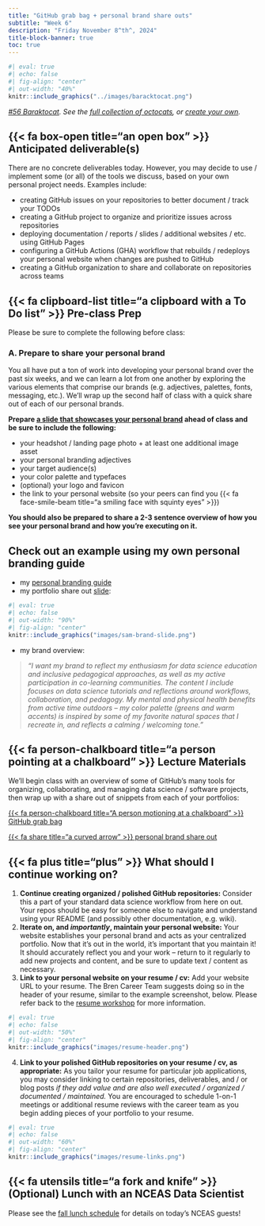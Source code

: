 ```yaml
---
title: "GitHub grab bag + personal brand share outs"
subtitle: "Week 6"
description: "Friday November 8^th^, 2024"
title-block-banner: true
toc: true
---
```


```r
#| eval: true
#| echo: false
#| fig-align: "center"
#| out-width: "40%"
knitr::include_graphics("../images/baracktocat.png")
```

::: {.center-text .gray-text}
*[#56 Baraktocat](https://octodex.github.com/baracktocat/). See the [full collection of octocats](https://octodex.github.com/), or [create your own](https://myoctocat.com/).*
:::

## {{< fa box-open title="an open box" >}} Anticipated deliverable(s) {#anticipated-deliverables}

There are no concrete deliverables today. However, you may decide to use / implement some (or all) of the tools we discuss, based on your own personal project needs. Examples include:

- creating GitHub issues on your repositories to better document / track your TODOs 
- creating a GitHub project to organize and prioritize issues across repositories
- deploying documentation / reports / slides / additional websites / etc. using GitHub Pages
- configuring a GitHub Actions (GHA) workflow that rebuilds / redeploys your personal website when changes are pushed to GitHub
- creating a GitHub organization to share and collaborate on repositories across teams

## {{< fa clipboard-list title="a clipboard with a To Do list" >}} Pre-class Prep {#pre-class-prep}

Please be sure to complete the following before class:

### A. Prepare to share your personal brand

You all have put a ton of work into developing your personal brand over the past six weeks, and we can learn a lot from one another by exploring the various elements that comprise our brands (e.g. adjectives, palettes, fonts, messaging, etc.). We'll wrap up the second half of class with a quick share out of each of our personal brands.

[**Prepare [a slide that showcases your personal brand](https://docs.google.com/presentation/d/161jFMfXe6nom0EECl8rf4vep2uXvKpBU6SsVbTnMUL4/edit?usp=sharing){target="_blank"} ahead of class and be sure to include the following:**]{.teal-text}

- your headshot / landing page photo + at least one additional image asset
- your personal branding adjectives
- your target audience(s)
- your color palette and typefaces
- (optional) your logo and favicon
- the link to your personal website (so your peers can find you {{< fa face-smile-beam title="a smiling face with squinty eyes" >}})

[**You should also be prepared to share a 2-3 sentence overview of how you see your personal brand and how you're executing on it.**]{.teal-text} 

::: {.callout-tip collapse=true}
## Check out an example using my own personal branding guide

- my [personal branding guide](https://docs.google.com/document/d/1mJTS_ky_RY5JGFDoAGA004z01gMw2-Lu0w_ONtvl2DE/edit){target="_blank"}
- my portfolio share out [slide](https://docs.google.com/presentation/d/161jFMfXe6nom0EECl8rf4vep2uXvKpBU6SsVbTnMUL4/edit#slide=id.g2fc205be94f_0_5){target="_blank}: 

```r
#| eval: true
#| echo: false
#| out-width: "90%"
#| fig-align: "center"
knitr::include_graphics("images/sam-brand-slide.png")
```

- my brand overview:

>*"I want my brand to reflect my enthusiasm for data science education and inclusive pedagogical approaches, as well as my active participation in co-learning communities. The content I include focuses on data science tutorials and reflections around workflows, collaboration, and pedagogy. My mental and physical health benefits from active time outdoors -- my color palette (greens and warm accents) is inspired by some of my favorite natural spaces that I recreate in, and reflects a calming / welcoming tone."*
:::

## {{< fa person-chalkboard title="a person pointing at a chalkboard" >}} Lecture Materials {#lecture-materials}

We'll begin class with an overview of some of GitHub's many tools for organizing, collaborating, and managing data science / software projects, then wrap up with a share out of snippets from each of your portfolios:

::: {.grid}

::: {.g-col-12 .g-col-md-6}
::: {.center-text}
[{{< fa person-chalkboard title="A person motioning at a chalkboard" >}} GitHub grab bag](materials/github-tools.qmd){.btn role="button" target="_blank"} 
:::
:::

::: {.g-col-12 .g-col-md-6}
::: {.center-text}
[{{< fa share title="a curved arrow" >}} personal brand share out](https://docs.google.com/presentation/d/161jFMfXe6nom0EECl8rf4vep2uXvKpBU6SsVbTnMUL4/edit?usp=sharing){.btn role="button" target="_blank"} 
:::
:::

:::

## {{< fa plus title="plus" >}} What should I continue working on? {#continue-working}

1. [**Continue creating organized / polished GitHub repositories:**]{.teal-text} Consider this a part of your standard data science workflow from here on out. Your repos should be easy for someone else to navigate and understand using your README (and possibly other documentation, e.g. wiki).
2. [**Iterate on, and *importantly*, maintain your personal website:**]{.teal-text} Your website establishes your personal brand and acts as your centralized portfolio. Now that it's out in the world, it's important that you maintain it! It should accurately reflect you and your work -- return to it regularly to add new projects and content, and be sure to update text / content as necessary.   
3. [**Link to your personal website on your resume / cv:**]{.teal-text} Add your website URL to your resume. The Bren Career Team suggests doing so in the header of your resume, similar to the example screenshot, below. Please refer back to the [resume workshop](https://ucsbbren.my.site.com/s/login/?ec=302&startURL=%2Fs%2Farticle%2FWorkshops-MEDS) for more information. 

```r
#| eval: true
#| echo: false
#| out-width: "50%"
#| fig-align: "center"
knitr::include_graphics("images/resume-header.png")
```

4. [**Link to your polished GitHub repositories on your resume / cv, as appropriate:**]{.teal-text} As you tailor your resume for particular job applications, you may consider linking to certain repositories, deliverables, and / or blog posts *if they add value and are also well executed / organized / documented / maintained.* You are encouraged to schedule 1-on-1 meetings or additional resume reviews with the career team as you begin adding pieces of your portfolio to your resume.

```r
#| eval: true
#| echo: false
#| out-width: "60%"
#| fig-align: "center"
knitr::include_graphics("images/resume-links.png")
```

## {{< fa utensils title="a fork and knife" >}} (Optional) Lunch with an NCEAS Data Scientist

Please see the [fall lunch schedule](https://docs.google.com/spreadsheets/d/1pQYEp5WdlE9dz0Ijp9I5GpYMnlZl6B-bg2fP8dVyiW0/edit?usp=sharing){target="_blank"} for details on today's NCEAS guests!

